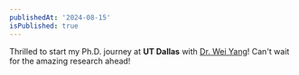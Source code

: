 ```yaml
---
publishedAt: '2024-08-15'
isPublished: true
---
```


Thrilled to start my Ph.D. journey at **UT Dallas** with [Dr. Wei Yang](https://youngwei.com/)! Can't wait for the amazing research ahead!
